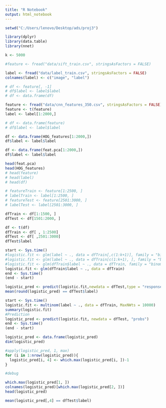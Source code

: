 ```yaml
---
title: "R Notebook"
output: html_notebook
---
```



```r
setwd("C:/Users/lenovo/Desktop/ads/proj3")

library(dplyr)
library(data.table)
library(nnet)
```


```r
k <- 5000

#feature <- fread("data/sift_train.csv", stringsAsFactors = FALSE)

label <- fread("data/label_train.csv", stringsAsFactors = FALSE)
colnames(label) <- c("image", "label")

# df <- feature[, -1]
# df$label <- label$label
# df <- data.frame(df)

feature <- fread("data/cnn_features_350.csv", stringsAsFactors = FALSE)
feature <- t(feature)
label <- label[1:2000,]

# df <- data.frame(feature)
# df$label <- label$label

df <- data.frame(HOG_features[1:2000,])
df$label <- label$label

df <- data.frame(feat.pca[1:2000,])
df$label <- label$label

head(feat.pca)
head(HOG_features)
# head(feature)
# head(label)
# head(df)

```


```r
# featureTrain <- feature[1:2500, ]
# labelTrain <- label[1:2500, ]
# featureTest <- feature[2501:3000, ]
# labelTest <- label[2501:3000, ]

dfTrain <- df[1:1500, ]
dfTest <- df[1501:2000, ]
```


```r
df <- t(df)
dfTrain <- df[ , 1:2500]
dfTest <- df[ ,2501:3000]
dfTest$label
```


```r
start <- Sys.time()
#logistic.fit <- glm(label ~ ., data = dfTrain[,c(1:k+1)], family = "binomial")
#logistic.fit <- glm(label ~ ., data = dfTrain[c(1:k+1), ], family = "binomial")
#logistic.fit <- glm(dfTrain$label ~ ., data = dfTrain, family = "binomial")
logistic.fit <- glm(dfTrain$label ~ ., data = dfTrain)
end <- Sys.time()
(end - start)

logistic_pred <- predict(logistic.fit,newdata = dfTest,type = "response")
mean(round(logistic_pred) == dfTest$label)  
```


```r
start <- Sys.time()
logistic.fit <- multinom(label ~ ., data = dfTrain, MaxNWts = 10000)
summary(logistic.fit)
#Prediction
logistic_pred <- predict(logistic.fit, newdata = dfTest, "probs")
end <- Sys.time()
(end - start)

logistic_pred <- data.frame(logistic_pred)
dim(logistic_pred)

#apply(logistic_pred, 1, max)
for (i in 1:nrow(logistic_pred)){
  logistic_pred[i, 4] <- which.max(logistic_pred[i, ])-1
}

#debug

which.max(logistic_pred[1, ])
colnames(logistic_pred)[which.max(logistic_pred[2, ])]
head(logistic_pred)

mean(logistic_pred[,4] == dfTest$label)
```



